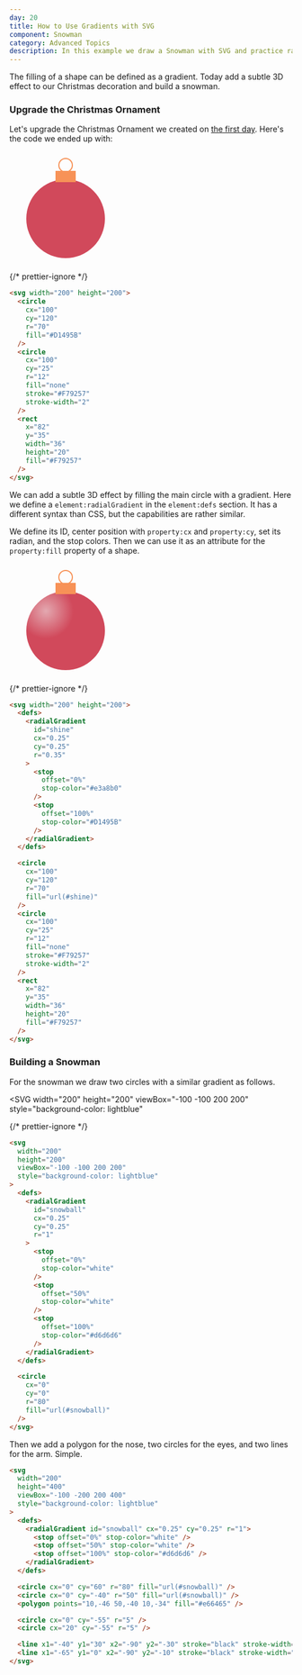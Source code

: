 ```yaml
---
day: 20
title: How to Use Gradients with SVG
component: Snowman
category: Advanced Topics
description: In this example we draw a Snowman with SVG and practice radial gradients.
---
```



The filling of a shape can be defined as a gradient. Today add a subtle 3D effect to our Christmas decoration and build a snowman.

<Prerequisite slug="basic-shapes" />

### Upgrade the Christmas Ornament

Let's upgrade the Christmas Ornament we created on [the first day](/svg/basic-shapes). Here's the code we ended up with:

<Example>

<SVG width="200" height="200">
  <Circle cx="100" cy="120" r="70" fill="#D1495B" data-element-id="circle-1" />
  <Circle
    cx="100"
    cy="25"
    r="12"
    fill="none"
    stroke="#F79257"
    stroke-width="2"
    data-element-id="circle-2"
  />
  <Rect
    x="82"
    y="35"
    width="36"
    height="20"
    fill="#F79257"
    data-element-id="rect-1"
  />
</SVG>

{/* prettier-ignore */}
```html
<svg width="200" height="200">
  <circle 
    cx="100"
    cy="120"
    r="70"
    fill="#D1495B" 
  />
  <circle
    cx="100"
    cy="25"
    r="12"
    fill="none"
    stroke="#F79257"
    stroke-width="2"
  />
  <rect
    x="82"
    y="35"
    width="36"
    height="20"
    fill="#F79257" 
  />
</svg>
```

</Example>

We can add a subtle 3D effect by filling the main circle with a gradient. Here we define a `element:radialGradient` in the `element:defs` section. It has a different syntax than CSS, but the capabilities are rather similar.

We define its ID, center position with `property:cx` and `property:cy`, set its radian, and the stop colors. Then we can use it as an attribute for the `property:fill` property of a shape.

<Example>

<SVG width="200" height="200">
  <defs>
    <radialGradient id="shine" cx="0.25" cy="0.25" r="0.35">
      <stop offset="0%" stop-color="#e3a8b0" />
      <stop offset="100%" stop-color="#D1495B" />
    </radialGradient>
  </defs>

  <Circle cx="100" cy="120" r="70" fill="url(#shine)" data-element-id="circle-1" />
  <Circle
    cx="100"
    cy="25"
    r="12"
    fill="none"
    stroke="#F79257"
    stroke-width="2"
    data-element-id="circle-2"
  />
  <Rect x="82" y="35" width="36" height="20" fill="#F79257" data-element-id="rect-1" />
</SVG>

{/* prettier-ignore */}
```html ins={2-18, 24 } /shine/
<svg width="200" height="200">
  <defs>
    <radialGradient 
      id="shine" 
      cx="0.25" 
      cy="0.25" 
      r="0.35"
    >
      <stop 
        offset="0%" 
        stop-color="#e3a8b0" 
      />
      <stop 
        offset="100%" 
        stop-color="#D1495B" 
      />
    </radialGradient>
  </defs>

  <circle 
    cx="100"
    cy="120"
    r="70"
    fill="url(#shine)" 
  />
  <circle
    cx="100"
    cy="25"
    r="12"
    fill="none"
    stroke="#F79257"
    stroke-width="2"
  />
  <rect 
    x="82" 
    y="35"
    width="36"
    height="20"
    fill="#F79257" 
  />
</svg>
```

</Example>

### Building a Snowman

For the snowman we draw two circles with a similar gradient as follows.

<Example>

<SVG
  width="200"
  height="200"
  viewBox="-100 -100 200 200"
  style="background-color: lightblue"
>
  <defs>
    <radialGradient id="snowball0" cx="0.25" cy="0.25" r="1">
      <stop offset="0%" stop-color="white" />
      <stop offset="50%" stop-color="white" />
      <stop offset="100%" stop-color="#d6d6d6" />
    </radialGradient>
  </defs>
  <Circle
    cx="0"
    cy="0"
    r="80"
    fill="url(#snowball0)"
    data-element-id="circle-1"
  />
</SVG>

{/* prettier-ignore */}
```html
<svg
  width="200"
  height="200"
  viewBox="-100 -100 200 200"
  style="background-color: lightblue"
>
  <defs>
    <radialGradient 
      id="snowball" 
      cx="0.25" 
      cy="0.25" 
      r="1"
    >
      <stop 
        offset="0%" 
        stop-color="white"
      />
      <stop 
        offset="50%" 
        stop-color="white" 
      />
      <stop 
        offset="100%" 
        stop-color="#d6d6d6" 
      />
    </radialGradient>
  </defs>

  <circle 
    cx="0" 
    cy="0" 
    r="80" 
    fill="url(#snowball)" 
  />
</svg>
```

</Example>

Then we add a polygon for the nose, two circles for the eyes, and two lines for the arm. Simple.

<Final>

```html
<svg
  width="200"
  height="400"
  viewBox="-100 -200 200 400"
  style="background-color: lightblue"
>
  <defs>
    <radialGradient id="snowball" cx="0.25" cy="0.25" r="1">
      <stop offset="0%" stop-color="white" />
      <stop offset="50%" stop-color="white" />
      <stop offset="100%" stop-color="#d6d6d6" />
    </radialGradient>
  </defs>

  <circle cx="0" cy="60" r="80" fill="url(#snowball)" />
  <circle cx="0" cy="-40" r="50" fill="url(#snowball)" />
  <polygon points="10,-46 50,-40 10,-34" fill="#e66465" />

  <circle cx="0" cy="-55" r="5" />
  <circle cx="20" cy="-55" r="5" />

  <line x1="-40" y1="30" x2="-90" y2="-30" stroke="black" stroke-width="5" />
  <line x1="-65" y1="0" x2="-90" y2="-10" stroke="black" stroke-width="5" />
</svg>
```

</Final>
